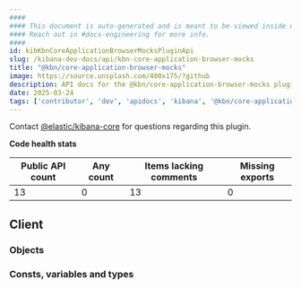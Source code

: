 ```yaml
---
####
#### This document is auto-generated and is meant to be viewed inside our experimental, new docs system.
#### Reach out in #docs-engineering for more info.
####
id: kibKbnCoreApplicationBrowserMocksPluginApi
slug: /kibana-dev-docs/api/kbn-core-application-browser-mocks
title: "@kbn/core-application-browser-mocks"
image: https://source.unsplash.com/400x175/?github
description: API docs for the @kbn/core-application-browser-mocks plugin
date: 2025-03-24
tags: ['contributor', 'dev', 'apidocs', 'kibana', '@kbn/core-application-browser-mocks']
---
```




Contact [@elastic/kibana-core](https://github.com/orgs/elastic/teams/kibana-core) for questions regarding this plugin.

**Code health stats**

| Public API count  | Any count | Items lacking comments | Missing exports |
|-------------------|-----------|------------------------|-----------------|
| 13 | 0 | 13 | 0 |

## Client

### Objects
<DocDefinitionList data={kbnCoreApplicationBrowserMocksObj.client.objects}/>

### Consts, variables and types
<DocDefinitionList data={kbnCoreApplicationBrowserMocksObj.client.misc}/>

